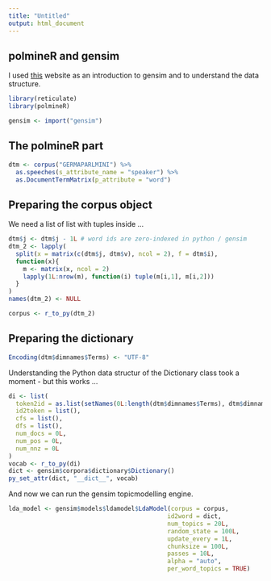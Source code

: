 ```yaml
---
title: "Untitled"
output: html_document
---
```


## polmineR and gensim

I used [this](https://www.machinelearningplus.com/nlp/topic-modeling-gensim-python/) website as an introduction to gensim and to understand the data structure.

```r
library(reticulate)
library(polmineR)
```


```r
gensim <- import("gensim")
```


## The polmineR part

```r
dtm <- corpus("GERMAPARLMINI") %>%
  as.speeches(s_attribute_name = "speaker") %>%
  as.DocumentTermMatrix(p_attribute = "word")
```


## Preparing the corpus object

We need a list of list with tuples inside ... 

```r
dtm$j <- dtm$j - 1L # word ids are zero-indexed in python / gensim
dtm_2 <- lapply(
  split(x = matrix(c(dtm$j, dtm$v), ncol = 2), f = dtm$i),
  function(x){
    m <- matrix(x, ncol = 2)
    lapply(1L:nrow(m), function(i) tuple(m[i,1], m[i,2]))
  }
)
names(dtm_2) <- NULL

corpus <- r_to_py(dtm_2)
``` 


## Preparing the dictionary

```r
Encoding(dtm$dimnames$Terms) <- "UTF-8"
```

Understanding the Python data structur of the Dictionary class took a moment - but this works ...

```r
di <- list(
  token2id = as.list(setNames(0L:length(dtm$dimnames$Terms), dtm$dimnames$Terms)),
  id2token = list(),
  cfs = list(),
  dfs = list(),
  num_docs = 0L,
  num_pos = 0L,
  num_nnz = 0L
)
vocab <- r_to_py(di)
dict <- gensim$corpora$dictionary$Dictionary()
py_set_attr(dict, "__dict__", vocab)
```

And now we can run the gensim topicmodelling engine.

```r
lda_model <- gensim$models$ldamodel$LdaModel(corpus = corpus,
                                            id2word = dict,
                                            num_topics = 20L, 
                                            random_state = 100L,
                                            update_every = 1L,
                                            chunksize = 100L,
                                            passes = 10L,
                                            alpha = "auto",
                                            per_word_topics = TRUE)

```

